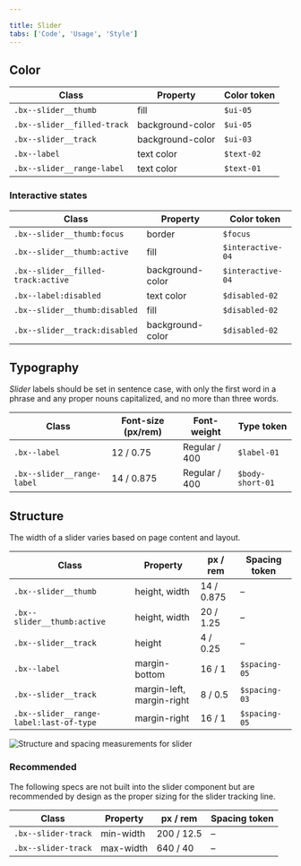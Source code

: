 ```yaml
---

title: Slider
tabs: ['Code', 'Usage', 'Style']
---
```


## Color

| Class                       | Property         | Color token | 
| --------------------------- | ---------------- | ----------- | 
| `.bx--slider__thumb`        | fill             | `$ui-05`    | 
| `.bx--slider__filled-track` | background-color | `$ui-05`    | 
| `.bx--slider__track`        | background-color | `$ui-03`    | 
| `.bx--label`                | text color       | `$text-02`  | 
| `.bx--slider__range-label`  | text color       | `$text-01`  | 

### Interactive states

| Class                              | Property         | Color token       | 
| ---------------------------------- | ---------------- | ----------------- | 
| `.bx--slider__thumb:focus`         | border           | `$focus`          | 
| `.bx--slider__thumb:active`        | fill             | `$interactive-04` | 
| `.bx--slider__filled-track:active` | background-color | `$interactive-04` |
| `.bx--label:disabled`              | text color       | `$disabled-02`    | 
| `.bx--slider__thumb:disabled`      | fill             | `$disabled-02`    | 
| `.bx--slider__track:disabled`      | background-color | `$disabled-02`    | 

## Typography

_Slider_ labels should be set in sentence case, with only the first word in a phrase and any proper nouns capitalized, and no more than three words.

| Class                      | Font-size (px/rem) | Font-weight     | Type token       |
| -------------------------- | ------------------ | --------------- | ---------------- |
| `.bx--label`               | 12 / 0.75          | Regular / 400   | `$label-01`      |
| `.bx--slider__range-label` | 14 / 0.875         | Regular / 400   | `$body-short-01` |

## Structure

The width of a slider varies based on page content and layout.

| Class                                   | Property                  | px / rem   | Spacing token |
| --------------------------------------- | ------------------------- | ---------- | ------------- |
| `.bx--slider__thumb`                    | height, width             | 14 / 0.875 | –             |
| `.bx--slider__thumb:active`             | height, width             | 20 / 1.25  | –             |
| `.bx--slider__track`                    | height                    | 4 / 0.25   | –             |
| `.bx--label`                            | margin-bottom             | 16 / 1     | `$spacing-05` |
| `.bx--slider__track`                    | margin-left, margin-right | 8 / 0.5    | `$spacing-03` |
| `.bx--slider__range-label:last-of-type` | margin-right              | 16 / 1     | `$spacing-05` |



![Structure and spacing measurements for slider](images/slider-style-1.png)



### Recommended

The following specs are not built into the slider component but are recommended by design as the proper sizing for the slider tracking line.

| Class               | Property  | px / rem   | Spacing token |
| ------------------- | --------- | ---------- | ------------- |
| `.bx--slider-track` | min-width | 200 / 12.5 | –             |
| `.bx--slider-track` | max-width | 640 / 40   | –             |
